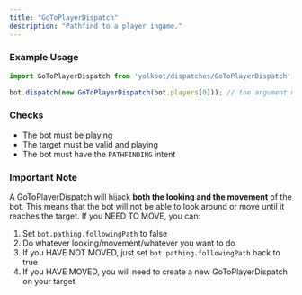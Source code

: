 ```yaml
---
title: "GoToPlayerDispatch"
description: "Pathfind to a player ingame."
---
```


### Example Usage

```js
import GoToPlayerDispatch from 'yolkbot/dispatches/GoToPlayerDispatch';

bot.dispatch(new GoToPlayerDispatch(bot.players[0])); // the argument must be an entire "player" object
```

### Checks
- The bot must be playing
- The target must be valid and playing
- The bot must have the `PATHFINDING` intent

### Important Note
A GoToPlayerDispatch will hijack **both the looking and the movement** of the bot. This means that the bot will not be able to look around or move until it reaches the target. If you NEED TO MOVE, you can:

1. Set `bot.pathing.followingPath` to false
2. Do whatever looking/movement/whatever you want to do
3. If you HAVE NOT MOVED, just set `bot.pathing.followingPath` back to true
4. If you HAVE MOVED, you will need to create a new GoToPlayerDispatch on your target
